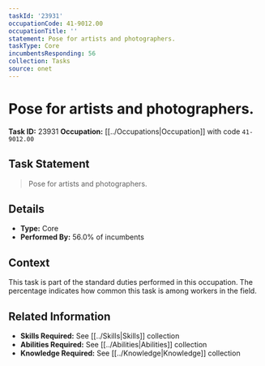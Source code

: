 ```yaml
---
taskId: '23931'
occupationCode: 41-9012.00
occupationTitle: ''
statement: Pose for artists and photographers.
taskType: Core
incumbentsResponding: 56
collection: Tasks
source: onet
---
```

# Pose for artists and photographers.

**Task ID:** 23931
**Occupation:** [[../Occupations|Occupation]] with code `41-9012.00`

## Task Statement

> Pose for artists and photographers.

## Details

- **Type:** Core
- **Performed By:** 56.0% of incumbents

## Context

This task is part of the standard duties performed in this occupation. The percentage indicates how common this task is among workers in the field.

## Related Information

- **Skills Required:** See [[../Skills|Skills]] collection
- **Abilities Required:** See [[../Abilities|Abilities]] collection
- **Knowledge Required:** See [[../Knowledge|Knowledge]] collection

